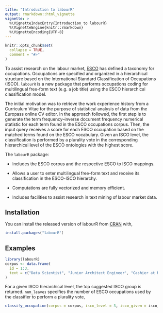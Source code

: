 ```yaml
---
title: "Introduction to labourR"
output: rmarkdown::html_vignette
vignette: >
  %\VignetteIndexEntry{Introduction to labourR}
  %\VignetteEngine{knitr::rmarkdown}
  %\VignetteEncoding{UTF-8}
---
```


```r
knitr::opts_chunk$set(
  collapse = TRUE,
  comment = "#>"
)
```

To assist research on the labour market, [ESCO](https://ec.europa.eu/esco/portal/home) has defined a taxonomy for occupations. Occupations are specified and organized in a hierarchical structure based on the International Standard Classification of Occupations (ISCO). `labourR` is a new package that performs occupations coding for multilingual free-form text (e.g. a job title) using the ESCO hierarchical classification model.

The initial motivation was to retrieve the work experience history from a Curriculum Vitae for the purpose of statistical analysis of data from the Europass online CV editor. In the approach followed, the first step is to generate the term frequency–inverse document frequency numerical statistic for each term found in the ESCO occupations corpus. Then, the input query receives a score for each ESCO occupation based on the matched terms found on the ESCO vocabulary. Given an ISCO level, the classification is performed by a plurality vote in the corresponding hierarchical level of the ESCO ontologies with the highest score. 

The `labourR` package:

- Includes the ESCO corpus and the respective ESCO to ISCO mappings.

- Allows a user to enter multilingual free-form text and receive its classification in the ESCO-ISCO hierarchy.

- Computations are fully vectorized and memory efficient.

- Includes facilities to assist research in text mining of labour market data.

## Installation

You can install the released version of labourR from [CRAN](https://CRAN.R-project.org) with,

``` r
install.packages("labourR")
```

## Examples

```r
library(labourR)
corpus <- data.frame(
  id = 1:3,
  text = c("Data Scientist", "Junior Architect Engineer", "Cashier at McDonald's")
)
```

For a given ISCO hierarchical level, the top suggested ISCO group is returned. `num_leaves` specifies the number of ESCO occupations used by the classifier to perform a plurality vote,

```r
classify_occupation(corpus = corpus, isco_level = 3, isco_given = isco_given, lang = "en", num_leaves = 5)
```
